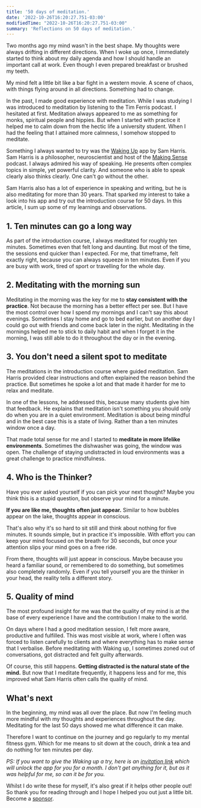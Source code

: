```yaml
---
title: '50 days of meditation.'
date: '2022-10-26T16:20:27.751-03:00'
modifiedTime: "2022-10-26T16:20:27.751-03:00"
summary: 'Reflections on 50 days of meditation.'
---
```


Two months ago my mind wasn't in the best shape. My thoughts were always drifting in different directions. When I woke up once, I immediately started to think about my daily agenda and how I should handle an important call at work. Even though I even prepared breakfast or brushed my teeth.

My mind felt a little bit like a bar fight in a western movie. A scene of chaos, with things flying around in all directions. Something had to change.

In the past, I made good experience with meditation. While I was studying I was introduced to meditation by listening to the Tim Ferris podcast. I hesitated at first. Meditation always appeared to me as something for monks, spiritual people and hippies. But when I started with practice it helped me to calm down from the hectic life a university student. When I had the feeling that I attained more calmness, I somehow stopped to meditate.

Something I always wanted to try was the [Waking Up](https://www.wakingup.com) app by Sam Harris. Sam Harris is a philosopher, neuroscientist and host of the [Making Sense](https://samharris.org/podcast/) podcast. I always admired his way of speaking. He presents often complex topics in simple, yet powerful clarity. And someone who is able to speak clearly also thinks clearly. One can't go without the other.

Sam Harris also has a lot of experience in speaking and writing, but he is also meditating for more than 30 years. That sparked my interest to take a look into his app and try out the introduction course for 50 days. In this article, I sum up some of my learnings and observations.

## 1. Ten minutes can go a long way

As part of the introduction course, I always meditated for roughly ten minutes. Sometimes even that felt long and daunting. But most of the time, the sessions end quicker than I expected.
For me, that timeframe, felt exactly right, because you can always squeeze in ten minutes. Even if you are busy with work, tired of sport or travelling for the whole day.

## 2. Meditating with the morning sun

Meditating in the morning was the key for me to **stay consistent with the practice**. Not because the morning has a better effect per see. But I have the most control over how I spend my mornings and I can't say this about evenings. Sometimes I stay home and go to bed earlier, but on another day I could go out with friends and come back later in the night. Meditating in the mornings helped me to stick to daily habit and when I forget it in the morning, I was still able to do it throughout the day or in the evening.

## 3. You don't need a silent spot to meditate

The meditations in the introduction course where guided meditation. Sam Harris provided clear instructions and often explained the reason behind the practice. But sometimes he spoke a lot and that made it harder for me to relax and meditate.

In one of the lessons, he addressed this, because many students give him that feedback. He explains that meditation isn't something you should only do when you are in a quiet environment. Meditation is about being mindful and in the best case this is a state of living. Rather than a ten minutes window once a day.

That made total sense for me and I started to **meditate in more lifelike environments**. Sometimes the dishwasher was going, the window was open. The challenge of staying undistracted in loud environments was a great challenge to practice mindfulness.

## 4. Who is the Thinker?

Have you ever asked yourself if you can pick your next thought? Maybe you think this is a stupid question, but observe your mind for a minute.

**If you are like me, thoughts often just appear.** Similar to how bubbles appear on the lake, thoughts appear in conscious.

That's also why it's so hard to sit still and think about nothing for five minutes. It sounds simple, but in practice it's impossible. With effort you can keep your mind focused on the breath for 30 seconds, but once your attention slips your mind goes on a free ride.

From there, thoughts will just appear in conscious. Maybe because you heard a familiar sound, or remembered to do something, but sometimes also completely randomly. Even if you tell yourself you are the thinker in your head, the reality tells a different story.

## 5. Quality of mind

The most profound insight for me was that the quality of my mind is at the base of every experience I have and the contribution I make to the world.

On days where I had a good meditation session, I felt more aware, productive and fulfilled. This was most visible at work, where I often was forced to listen carefully to clients and where everything has to make sense that I verbalise. Before meditating with Waking up, I sometimes zoned out of conversations, got distracted and felt guilty afterwards.

Of course, this still happens. **Getting distracted is the natural state of the mind.** But now that I meditate frequently, it happens less and for me, this improved what Sam Harris often calls the quality of mind.

## What's next

In the beginning, my mind was all over the place. But now I'm feeling much more mindful with my thoughts and experiences throughout the day. Meditating for the last 50 days showed me what difference it can make.

Therefore I want to continue on the journey and go regularly to my mental fitness gym. Which for me means to sit down at the couch, drink a tea and do nothing for ten minutes per day.

_PS: If you want to give the Waking up a try, here is an [invitation link](https://share.wakingup.com/327932) which will unlock the app for you for a month. I don't get anything for it, but as it was helpful for me, so can it be for you._

<Aside type={'positive'} title={'Thank you very much for reading!'}>
  Whilst I do write these for myself, it's also great if it helps other people
  out! So thank you for reading through and I hope I helped you out just a
  little bit. Become a
  <a href="https://github.com/sponsors/isyuricunha"> sponsor</a>.
</Aside>
